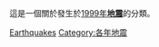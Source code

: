 這是一個關於發生於[[1999年|1999年]]'''[[地震|地震]]'''的分類。
{{year by category
|m=1
|c=9
|d=9
|y=9
|cat=地震
|sortkey=Earthquakes
|parent=1990年代地震
|subcat=1999年自然災害
}}

{{Commons cat|Earthquakes of 1999}}

[[Category:1999年科學|Earthquakes]]
[[Category:各年地震|Category:各年地震]]